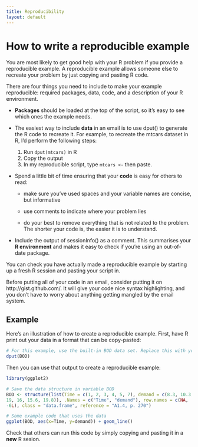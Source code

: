 ```yaml
---
title: Reproducibility
layout: default
---
```


# How to write a reproducible example

You are most likely to get good help with your R problem if you provide a reproducible example. A reproducible example allows someone else to recreate your problem by just copying and pasting R code. 

There are four things you need to include to make your example reproducible: required packages, data, code, and a description of your R environment.

* **Packages** should be loaded at the top of the script, so it's easy to
 see which ones the example needs.

* The easiest way to include **data** in an email is to use dput() to generate
  the R code to recreate it. For example, to recreate the mtcars dataset in R,
  I'd perform the following steps:

   1. Run `dput(mtcars)` in R
   2. Copy the output
   3. In my reproducible script, type `mtcars <- ` then paste.

* Spend a little bit of time ensuring that your **code** is easy for others to
  read:

  * make sure you've used spaces and your variable names are concise, but
    informative

  * use comments to indicate where your problem lies

  * do your best to remove everything that is not related to the problem.  
   The shorter your code is, the easier it is to understand.

* Include the output of sessionInfo() as a comment. This summarises your **R
  environment** and makes it easy to check if you're using an out-of-date
  package.

You can check you have actually made a reproducible example by starting up a fresh R session and pasting your script in.  

Before putting all of your code in an email, consider putting it on http://gist.github.com/.  It will give your code nice syntax highlighting, and you don't have to worry about anything getting mangled by the email system.

## Example

Here's an illustration of how to create a reproducible example. First, have R print out your data in a format that can be copy-pasted:

```r
# For this example, use the built-in BOD data set. Replace this with your data.
dput(BOD)
```

Then you can use that output to create a reproducible example:

```r
library(ggplot2)

# Save the data structure in variable BOD
BOD <- structure(list(Time = c(1, 2, 3, 4, 5, 7), demand = c(8.3, 10.3, 
19, 16, 15.6, 19.8)), .Names = c("Time", "demand"), row.names = c(NA, 
-6L), class = "data.frame", reference = "A1.4, p. 270")

# Some example code that uses the data
ggplot(BOD, aes(x=Time, y=demand)) + geom_line()
```

Check that others can run this code by simply copying and pasting it in a **new** R sesion.
